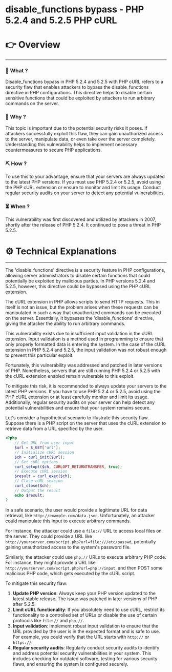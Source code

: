 # disable_functions bypass - PHP 5.2.4 and 5.2.5 PHP cURL


# 👉 Overview

---

### 👀 What ?

Disable_functions bypass in PHP 5.2.4 and 5.2.5 with PHP cURL refers to a security flaw that enables attackers to bypass the disable_functions directive in PHP configurations. This directive helps to disable certain sensitive functions that could be exploited by attackers to run arbitrary commands on the server.


### 🧐 Why ?

This topic is important due to the potential security risks it poses. If attackers successfully exploit this flaw, they can gain unauthorized access to the server, manipulate data, or even take over the server completely. Understanding this vulnerability helps to implement necessary countermeasures to secure PHP applications.


### ⛏️ How ?

To use this to your advantage, ensure that your servers are always updated to the latest PHP versions. If you must use PHP 5.2.4 or 5.2.5, avoid using the PHP cURL extension or ensure to monitor and limit its usage. Conduct regular security audits on your server to detect any potential vulnerabilities.


### ⏳ When ?

This vulnerability was first discovered and utilized by attackers in 2007, shortly after the release of PHP 5.2.4. It continued to pose a threat in PHP 5.2.5.


# ⚙️ Technical Explanations

---

The 'disable_functions' directive is a security feature in PHP configurations, allowing server administrators to disable certain functions that could potentially be exploited by malicious parties. In PHP versions 5.2.4 and 5.2.5, however, this directive could be bypassed using the PHP cURL extension.

The cURL extension in PHP allows scripts to send HTTP requests. This in itself is not an issue, but the problem arises when these requests can be manipulated in such a way that unauthorized commands can be executed on the server. Essentially, it bypasses the 'disable_functions' directive, giving the attacker the ability to run arbitrary commands.

This vulnerability exists due to insufficient input validation in the cURL extension. Input validation is a method used in programming to ensure that only properly formatted data is entering the system. In the case of the cURL extension in PHP 5.2.4 and 5.2.5, the input validation was not robust enough to prevent this particular exploit.

Fortunately, this vulnerability was addressed and patched in later versions of PHP. Nonetheless, servers that are still running PHP 5.2.4 or 5.2.5 with the cURL extension enabled remain vulnerable to this exploit.

To mitigate this risk, it is recommended to always update your servers to the latest PHP versions. If you have to use PHP 5.2.4 or 5.2.5, avoid using the PHP cURL extension or at least carefully monitor and limit its usage. Additionally, regular security audits on your server can help detect any potential vulnerabilities and ensure that your system remains secure.

Let's consider a hypothetical scenario to illustrate this security flaw. Suppose there is a PHP script on the server that uses the cURL extension to retrieve data from a URL specified by the user.

```php
<?php
    // Get URL from user input
    $url = $_GET['url'];
    // Initialize cURL session
    $ch = curl_init($url);
    // Set cURL options
    curl_setopt($ch, CURLOPT_RETURNTRANSFER, true);
    // Execute cURL session
    $result = curl_exec($ch);
    // Close cURL session
    curl_close($ch);
    // Output the result
    echo $result;
?

```

In a safe scenario, the user would provide a legitimate URL for data retrieval, like `http://example.com/data.json`. Unfortunately, an attacker could manipulate this input to execute arbitrary commands.

For instance, the attacker could use a `file://` URL to access local files on the server. They could provide a URL like `http://yourserver.com/script.php?url=file:///etc/passwd`, potentially gaining unauthorized access to the system's password file.

Similarly, the attacker could use `php://` URLs to execute arbitrary PHP code. For instance, they might provide a URL like `http://yourserver.com/script.php?url=php://input`, and then POST some malicious PHP code, which gets executed by the cURL script.

To mitigate this security flaw:

1. **Update PHP version**: Always keep your PHP version updated to the latest stable release. The issue was patched in later versions of PHP after 5.2.5.
2. **Limit cURL functionality**: If you absolutely need to use cURL, restrict its functionality to a controlled set of URLs or disable the use of certain protocols like `file://` and `php://`.
3. **Input validation**: Implement robust input validation to ensure that the URL provided by the user is in the expected format and is safe to use. For example, you could verify that the URL starts with `http://` or `https://`.
4. **Regular security audits**: Regularly conduct security audits to identify and address potential security vulnerabilities in your system. This includes checking for outdated software, testing for various security flaws, and ensuring the system is configured securely.

